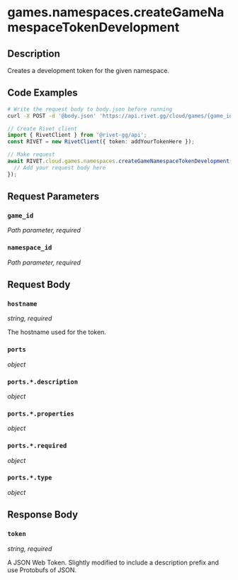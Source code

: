 

# games.namespaces.createGameNamespaceTokenDevelopment

## Description

Creates a development token for the given namespace.


## Code Examples

<CodeGroup title='Request' tag='POST' label='https://api.rivet.gg/cloud/games/{game_id}/namespaces/{namespace_id}/tokens/development'>

```bash {{ title: 'cURL' }}
# Write the request body to body.json before running
curl -X POST -d '@body.json' 'https://api.rivet.gg/cloud/games/{game_id}/namespaces/{namespace_id}/tokens/development'
```

```ts
// Create Rivet client
import { RivetClient } from '@rivet-gg/api';
const RIVET = new RivetClient({ token: addYourTokenHere });

// Make request
await RIVET.cloud.games.namespaces.createGameNamespaceTokenDevelopment({
  // Add your request body here
});
```

</CodeGroup>


## Request Parameters


### `game_id`

_Path parameter, required_





### `namespace_id`

_Path parameter, required_





## Request Body

### `hostname`

_string, required_

The hostname used for the token.

### `ports`

_object_

### `ports.*.description`

_object_

### `ports.*.properties`

_object_

### `ports.*.required`

_object_

### `ports.*.type`

_object_




## Response Body

### `token`

_string, required_

A JSON Web Token.
Slightly modified to include a description prefix and use Protobufs of
JSON.



